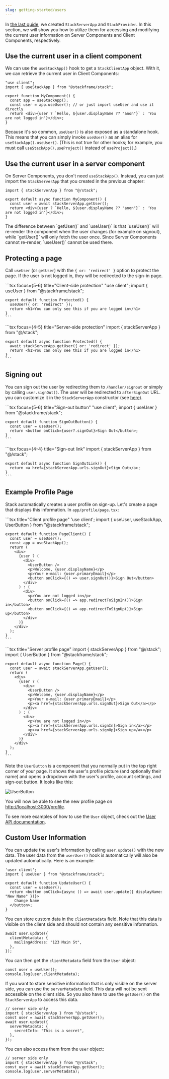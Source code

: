 ```yaml
---
slug: getting-started/users
---
```


In [the last guide](./setup.mdx), we created `StackServerApp` and `StackProvider`. In this section, we will show you how to utilize them for accessing and modifying the current user information on Server Components and Client Components, respectively.

## Use the current user in a client component

We can use the `useStackApp()` hook to get a `StackClientApp` object. With it, we can retrieve the current user in Client Components:

```tsx focus={5-7} title="Client user profile"
"use client";
import { useStackApp } from "@stackframe/stack";

export function MyComponent() {
  const app = useStackApp();
  const user = app.useUser(); // or just import useUser and use it directly
  return <div>{user ? `Hello, ${user.displayName ?? "anon"}` : 'You are not logged in'}</div>;
}
```

Because it's so common, `useUser()` is also exposed as a standalone hook. This means that you can simply invoke `useUser()` as an alias for `useStackApp().useUser()`. (This is not true for other hooks; for example, you must call `useStackApp().useProject()` instead of `useProject()`.)

## Use the current user in a server component

On Server Components, you don't need `useStackApp()`. Instead, you can just import the `StackServerApp` that you created in the previous chapter:

```tsx focus={4-5} title="Server user profile"
import { stackServerApp } from "@/stack";

export default async function MyComponent() {
  const user = await stackServerApp.getUser();
  return <div>{user ? `Hello, ${user.displayName ?? "anon"}` : 'You are not logged in'}</div>;
}
```

<Note>
The difference between `getUser()` and `useUser()` is that `useUser()` will re-render the component when the user changes (for example on signout), while `getUser()` will only fetch the user once. Since Server Components cannot re-render, `useUser()` cannot be used there. 
</Note>


## Protecting a page

Call `useUser` (or `getUser`) with the `{ or: 'redirect' }` option to protect the page. If the user is not logged in, they will be redirected to the sign-in page.

<Tabs>
  <Tab title="Client Component">
    ```tsx focus={5-6} title="Client-side protection"
    "use client";
    import { useUser } from "@stackframe/stack";

    export default function Protected() {
      useUser({ or: 'redirect' });
      return <h1>You can only see this if you are logged in</h1>
    }
    ```
  </Tab>

  <Tab title="Server Component">
    ```tsx focus={4-5} title="Server-side protection"
    import { stackServerApp } from "@/stack";

    export default async function Protected() {
      await stackServerApp.getUser({ or: 'redirect' });
      return <h1>You can only see this if you are logged in</h1>
    }
    ```
  </Tab>
</Tabs>


## Signing out

You can sign out the user by redirecting them to `/handler/signout` or simply by calling `user.signOut()`. The user will be redirected to `afterSignOut` URL. you can customize it in the `StackServerApp` constructor (see [here](/docs/api-documentation/app)).


<Tabs>
  <Tab title="user.signOut()">
    ```tsx focus={5-6} title="Sign-out button"
    "use client";
    import { useUser } from "@stackframe/stack";

    export default function SignOutButton() {
      const user = useUser();
      return <button onClick={user?.signOut}>Sign Out</button>;
    }
    ```
  </Tab>

  <Tab title="Redirect">
    ```tsx focus={4-4} title="Sign-out link"
    import { stackServerApp } from "@/stack";

    export default async function SignOutLink() {
      return <a href={stackServerApp.urls.signOut}>Sign Out</a>;
    }
    ```
  </Tab>
</Tabs>


## Example Profile Page

Stack automatically creates a user profile on sign-up. Let's create a page that displays this information. In `app/profile/page.tsx`:

<Tabs>
  <Tab title="Client Component">
    ```tsx title="Client profile page"
    'use client';
    import { useUser, useStackApp, UserButton } from "@stackframe/stack";

    export default function PageClient() {
      const user = useUser();
      const app = useStackApp();
      return (
        <div>
          {user ? (
            <div>
              <UserButton />
              <p>Welcome, {user.displayName}</p>
              <p>Your e-mail: {user.primaryEmail}</p>
              <button onClick={() => user.signOut()}>Sign Out</button>
            </div>
          ) : (
            <div>
              <p>You are not logged in</p>
              <button onClick={() => app.redirectToSignIn()}>Sign in</button>
              <button onClick={() => app.redirectToSignUp()}>Sign up</button>
            </div>
          )}
        </div>
      );
    }
    ```
  </Tab>

  <Tab title="Server Component">
    ```tsx title="Server profile page"
    import { stackServerApp } from "@/stack";
    import { UserButton } from "@stackframe/stack";

    export default async function Page() {
      const user = await stackServerApp.getUser();
      return (
        <div>
          {user ? (
            <div>
              <UserButton />
              <p>Welcome, {user.displayName}</p>
              <p>Your e-mail: {user.primaryEmail}</p>
              <p><a href={stackServerApp.urls.signOut}>Sign Out</a></p>
            </div>
          ) : (
            <div>
              <p>You are not logged in</p>
              <p><a href={stackServerApp.urls.signIn}>Sign in</a></p>
              <p><a href={stackServerApp.urls.signUp}>Sign up</a></p>
            </div>
          )}
        </div>
      );
    }
    ```
  </Tab>
</Tabs>

Note the `UserButton` is a component that you normally put in the top right corner of your page. It shows the user's profile picture (and optionally their name) and opens a dropdown with the user's profile, account settings, and sign-out button. It looks like this:

![UserButton](../imgs/user-button.png)

You will now be able to see the new profile page on [http://localhost:3000/profile](http://localhost:3000/profile).

To see more examples of how to use the `User` object, check out the [User API documentation](../sdk/user.mdx).

## Custom User Information

You can update the user's information by calling `user.update()` with the new data. The user data from the `userUser()` hook is automatically will also be updated automatically. Here is an example:

```tsx title="Update user display name" focus={6-8}
'user client';
import { useUser } from "@stackframe/stack";

export default function UpdateUser() {
  const user = useUser();
  return <button onClick={async () => await user.update({ displayName: "New Name" })}>
    Change Name
  </button>;
}
```

You can store custom data in the `clientMetadata` field. Note that this data is visible on the client side and should not contain any sensitive information.

```tsx title="Store client metadata"
await user.update({
  clientMetadata: {
    mailingAddress: "123 Main St",
  },
});
```

You can then get the `clientMetadata` field from the `User` object:

```tsx title="Read client metadata"
const user = useUser();
console.log(user.clientMetadata);
```

If you want to store sensitive information that is only visible on the server side, you can use the `serverMetadata` field. This data will not be sent accessible on the client side. So you also have to use the `getUser()` on the `StackServerApp` to access this data.

```tsx title="Store server metadata"
// server side only
import { stackServerApp } from "@/stack";
const user = await stackServerApp.getUser();
await user.update({
  serverMetadata: {
    secretInfo: "This is a secret",
  },
});
```

You can also access them from the `User` object:

```tsx title="Read server metadata"
// server side only
import { stackServerApp } from "@/stack";
const user = await stackServerApp.getUser();
console.log(user.serverMetadata);
```

